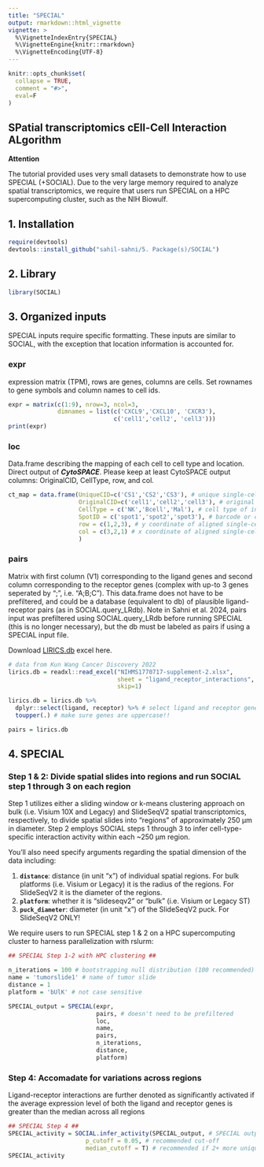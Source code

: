 ```yaml
---
title: "SPECIAL"
output: rmarkdown::html_vignette
vignette: >
  %\VignetteIndexEntry{SPECIAL}
  %\VignetteEngine{knitr::rmarkdown}
  %\VignetteEncoding{UTF-8}
---
```


```r
knitr::opts_chunk$set(
  collapse = TRUE,
  comment = "#>",
  eval=F
)
```
## SPatial transcriptomics cEll-Cell Interaction ALgorithm

**Attention**

The tutorial provided uses very small datasets to demonstrate how to use SPECIAL (+SOCIAL). Due to the very large memory required to analyze spatial transcriptomics, we require that users run SPECIAL on a HPC supercomputing cluster, such as the NIH Biowulf.

## 1. Installation

```r
require(devtools)
devtools::install_github("sahil-sahni/5. Package(s)/SOCIAL")
```

## 2. Library

```r
library(SOCIAL)
```

## 3. Organized inputs
SPECIAL inputs require specific formatting. These inputs are similar to SOCIAL, with the exception that location information is accounted for.

### expr
expression matrix (TPM), rows are genes, columns are cells. Set rownames to gene symbols and column names to cell ids.

```r
expr = matrix(c(1:9), nrow=3, ncol=3, 
              dimnames = list(c('CXCL9','CXCL10', 'CXCR3'), 
                              c('cell1','cell2', 'cell3')))
print(expr)
```

### loc
Data.frame describing the mapping of each cell to cell type and location. Direct output of ***CytoSPACE***. Please keep at least CytoSPACE output columns: OriginalCID, CellType, row, and col.

```r
ct_map = data.frame(UniqueCID=c('CS1','CS2','CS3'), # unique single-cell barcode generated by CytoSPACE
                    OriginalCID=c('cell1','cell2','cell3'), # original single-cell barcode generated from study (KEEP)
                    CellType = c('NK','Bcell','Mal'), # cell type of individual single-cell (KEEP)
                    SpotID = c('spot1','spot2','spot3'), # barcode or coordinate of the spatial location of the aligned single-cell 
                    row = c(1,2,3), # y coordinate of aligned single-cell (KEEP)
                    col = c(3,2,1) # x coordinate of aligned single-cell (KEEP)
                    ) 
```

### pairs
Matrix with first column (V1) corresponding to the ligand genes and second column corresponding to the receptor genes (complex with up-to 3 genes seperated by ";", i.e. "A;B;C"). This data.frame does not have to be prefiltered, and could be a database (equivalent to db) of plausible ligand-receptor pairs (as in SOCIAL.query_LRdb). Note in Sahni et al. 2024, pairs input was prefiltered using SOCIAL.query_LRdb before running SPECIAL (this is no longer necessary), but the db must be labeled as pairs if using a SPECIAL input file.

Download [LIRICS.db](https://www.ncbi.nlm.nih.gov/pmc/articles/PMC8983586/bin/NIHMS1770717-supplement-2.xlsx) excel here.

```r

# data from Kun Wang Cancer Discovery 2022
lirics.db = readxl::read_excel("NIHMS1770717-supplement-2.xlsx",
                               sheet = "ligand_receptor_interactions", 
                               skip=1) 

lirics.db = lirics.db %>% 
  dplyr::select(ligand, receptor) %>% # select ligand and receptor genes
  toupper(.) # make sure genes are uppercase!!

pairs = lirics.db
```

## 4. SPECIAL
### Step 1 & 2: Divide spatial slides into regions and run SOCIAL step 1 through 3 on each region 
Step 1 utilizes either a sliding window or k-means clustering approach on bulk (i.e. Visium 10X and Legacy) and SlideSeqV2 spatial transcriptomics, respectively, to divide spatial slides into “regions” of approximately 250 μm in diameter. Step 2 employs SOCIAL steps 1 through 3 to infer cell-type-specific interaction activity within each ~250 μm region.

You'll also need specify arguments regarding the spatial dimension of the data including:

1. **```distance```**: distance (in unit "x") of individual spatial regions. For bulk platforms (i.e. Visium or Legacy) it is the radius of the regions. For SlideSeqV2 it is the diameter of the regions.
2. **```platform```**: whether it is "slideseqv2" or "bulk" (i.e. Visium or Legacy ST)
3. **```puck_diameter```**: diameter (in unit "x") of the SlideSeqV2 puck. For SlideSeqV2 ONLY!

We require users to run SPECIAL step 1 & 2 on a HPC supercomputing cluster to harness parallelization with rslurm:

```r
## SPECIAL Step 1-2 with HPC clustering ## 

n_iterations = 100 # bootstrapping null distribution (100 recommended)
name = 'tumorslide1' # name of tumor slide
distance = 1
platform = 'bUlK' # not case sensitive

SPECIAL_output = SPECIAL(expr, 
                         pairs, # doesn't need to be prefiltered
                         loc,
                         name, 
                         pairs, 
                         n_iterations,
                         distance,
                         platform)
```

### Step 4: Accomadate for variations across regions

Ligand-receptor interactions are further denoted as significantly activated if the average expression level of both the ligand and receptor genes is greater than the median across all regions

```r
## SPECIAL Step 4 ## 
SPECIAL_activity = SOCIAL.infer_activity(SPECIAL_output, # SPECIAL output
                      p_cutoff = 0.05, # recommended cut-off
                      median_cutoff = T) # recommended if 2+ more unique samples are characterized 
SPECIAL_activity
```
